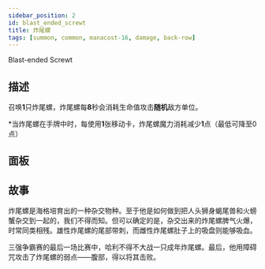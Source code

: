 ```yaml
---
sidebar_position: 2
id: blast_ended_screwt
title: 炸尾螺
tags: [summon, common, manacost-16, damage, back-row]
---
```


Blast-ended Screwt

<!--truncate-->



<CardBasics cardKey={id}/>

## 描述

召唤**1**只炸尾螺，炸尾螺每**8**秒会消耗生命值攻击**随机**敌方单位。

*当炸尾螺在手牌中时，每使用**1**张移动卡，炸尾螺魔力消耗减少**1**点（最低可降至0点）

## 面板


<LevelComponent/>


<CardDynamicTable cardKey={id}/>


<CardComplexTable cardKey={id}/>

## 故事

炸尾螺是海格培育出的一种杂交物种。至于他是如何做到把人头狮身蝎尾兽和火螃蟹杂交到一起的，我们不得而知。但可以确定的是，杂交出来的炸尾螺脾气火爆，时常同类相残。雄性炸尾螺的尾部带刺，而雌性炸尾螺肚子上的吸盘则能够吸血。

三强争霸赛的最后一场比赛中，哈利不得不大战一只成年炸尾螺。最后，他用障碍咒攻击了炸尾螺的弱点——腹部，得以将其击败。

